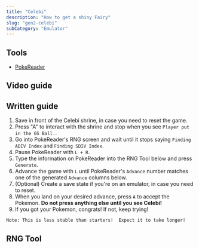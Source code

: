 ```yaml
---
title: "Celebi"
description: "How to get a shiny Fairy"
slug: "gen2-celebi"
subCategory: "Emulator"
---
```


<Alert
  showIcon
  type="warning"
  message="Highly experimental!"
  description="Gen 2 RNG is still in its early days. Expect to need multiple attempts!"
/>

## Tools

- [PokeReader](/install-pokereader)

## Video guide

<YouTubeVideo src="https://www.youtube.com/embed/wTpI7MV_f4U?si=0qF9bFb0HrDyv2zw" />

## Written guide

1. Save in front of the Celebi shrine, in case you need to reset the game.
1. Press "A" to interact with the shrine and stop when you see `Player put in the GS Ball.`.
1. Go into PokeReader's RNG screen and wait until it stops saying `Finding ADIV Index` and `Finding SDIV Index`.
1. Pause PokeReader with `L + R`.
1. Type the information on PokeReader into the RNG Tool below and press `Generate`.
1. Advance the game with `L` until PokeReader's `Advance` number matches one of the generated `Advance` columns below.
1. (Optional) Create a save state if you're on an emulator, in case you need to reset.
1. When you land on your desired advance, press `A` to accept the Pokemon. **Do not press anything else until you see Celebi!**
1. If you got your Pokemon, congrats! If not, keep trying!

```
Note: This is less stable than starters!  Expect it to take longer!
```

## RNG Tool

<Gen2StarterRng type="celebi" />
